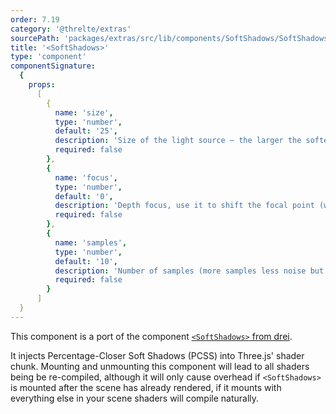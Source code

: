 ```yaml
---
order: 7.19
category: '@threlte/extras'
sourcePath: 'packages/extras/src/lib/components/SoftShadows/SoftShadows.svelte'
title: '<SoftShadows>'
type: 'component'
componentSignature:
  {
    props:
      [
        {
          name: 'size',
          type: 'number',
          default: '25',
          description: 'Size of the light source – the larger the softer the light',
          required: false
        },
        {
          name: 'focus',
          type: 'number',
          default: '0',
          description: 'Depth focus, use it to shift the focal point (where the shadow is the sharpest)',
          required: false
        },
        {
          name: 'samples',
          type: 'number',
          default: '10',
          description: 'Number of samples (more samples less noise but more expensive)',
          required: false
        }
      ]
  }
---
```



This component is a port of the component [`<SoftShadows>` from drei](https://github.com/pmndrs/drei/blob/master/src/core/softShadows.tsx).

It injects Percentage-Closer Soft Shadows (PCSS) into Three.js' shader chunk. Mounting and unmounting this component will lead to all shaders being be re-compiled, although it will only cause overhead if `<SoftShadows>` is mounted after the scene has already rendered, if it mounts with everything else in your scene shaders will compile naturally.

<Example path="extras/soft-shadows" />
